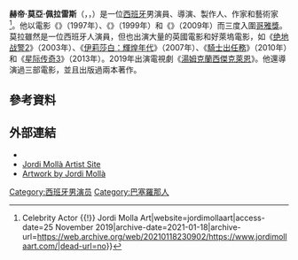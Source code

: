 {{noteTA
|G1=Show
|G2=Movie
}}
{{Infobox entertainer
| type = 男演員
| name = 赫帝·莫亞
| foreignname = {{lang|es|Jordi Mollà}}
| image = Jordi Mollà (cropped).jpg
| caption = 莫亞於2016年
| birth_name = 赫帝·莫亞·佩拉雷斯<br>（{{lang|es|Jordi Mollà i Perales}}）
| birth_date = {{Birth date and age|1968|7|1|df=y}}
| birth_place = [[西班牙|西班牙]][[加泰隆尼亞|加泰隆尼亞]][[巴塞隆納|巴塞隆納]]
| occupation = 演員、導演、製片人、作家、藝術家
| years_active = 1988年至今
| website = {{url|www.jordimolla.com/}}
}}
'''赫帝·莫亞·佩拉雷斯'''（{{lang-es|Jordi Mollà i Perales}}，{{IPA-ca|ˈʒɔɾði muˈʎa j pəˈɾaləs}}，{{bd|1968年|7月1日}}）是一位[[西班牙|西班牙]]男演員、導演、製作人、作家和藝術家<ref>{{Cite web|url=https://www.jordimollaart.com/|title=Art Events {{!}} Celebrity Actor {{!}} Jordi Molla Art|website=jordimollaart|access-date=25 November 2019|archive-date=2021-01-18|archive-url=https://web.archive.org/web/20210118230902/https://www.jordimollaart.com/|dead-url=no}}</ref>。他以電影《{{le|幸運星 (1997年電影)|The Lucky Star (1997 film)|幸運星}}》（1997年）、《{{le|男得有情天|Second Skin (1999 film)}}》（1999年）和《{{le|索多玛执政官|El cónsul de Sodoma}}》（2009年）而三度入圍[[哥雅獎|哥雅獎]]。莫拉雖然是一位西班牙人演員，但也出演大量的英國電影和好萊塢電影，如《[[绝地战警2|绝地战警2]]》（2003年）、《[[伊莉莎白：輝煌年代|伊莉莎白：輝煌年代]]》（2007年）、《[[騎士出任務|騎士出任務]]》（2010年）和《[[星际传奇3|星际传奇3]]》（2013年）。2019年出演電視劇《[[湯姆克蘭西傑克萊恩|湯姆克蘭西傑克萊恩]]》。他還導演過三部電影，並且出版過兩本著作。

== 參考資料 ==
{{reflist}}

== 外部連結 ==
*{{IMDb name|3244|Jordi Mollà}}
*[http://www.jordimollart.com/index/en/ Jordi Mollà Artist Site] {{Wayback|url=http://www.jordimollart.com/index/en/ |date=20100712085832 }}
*[http://www.picassomio.com/JordiMolla/ Artwork by Jordi Mollà] {{Wayback|url=http://www.picassomio.com/JordiMolla/ |date=20070928001816 }}

{{Authority control}}

{{DEFAULTSORT:Molla, Jordi}}
[[Category:西班牙男演员|Category:西班牙男演员]]
[[Category:巴塞羅那人|Category:巴塞羅那人]]